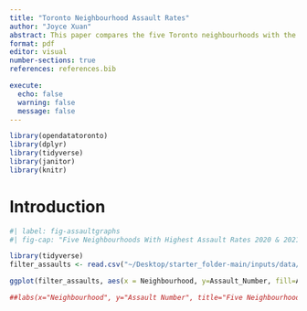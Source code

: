 ```yaml
---
title: "Toronto Neighbourhood Assault Rates"
author: "Joyce Xuan"
abstract: This paper compares the five Toronto neighbourhoods with the highest assault rates in the years 2020 and 2021. 
format: pdf
editor: visual
number-sections: true 
references: references.bib

execute: 
  echo: false
  warning: false
  message: false 
---
```


```r
library(opendatatoronto)
library(dplyr)
library(tidyverse)
library(janitor)
library(knitr)
```

# Introduction 


```r
#| label: fig-assaultgraphs
#| fig-cap: "Five Neighbourhoods With Highest Assault Rates 2020 & 2021"

library(tidyverse)
filter_assaults <- read.csv("~/Desktop/starter_folder-main/inputs/data/cleaned_assault_data.csv")

ggplot(filter_assaults, aes(x = Neighbourhood, y=Assault_Number, fill=Assault_Year)) + geom_bar (stat="identity", position="dodge") + theme(axis.text.x = element_text(angle = 45, vjust = 0.8, hjust = 0.8))

##labs(x="Neighbourhood", y="Assault Number", title="Five Neighbourhoods With Highest Assault Rates 2020 & 2021")

```
